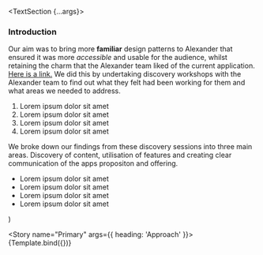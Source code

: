 
<Meta title="Components/TextSection" component={TextSection} />

  <TextSection {...args}>
    <h3>Introduction</h3>
    <p>
      Our aim was to bring more <strong>familiar</strong> design patterns to
      Alexander that ensured it was more <i>accessible</i> and usable for the
      audience, whilst retaining the charm that the Alexander team liked of the
      current application. <a href="#">Here is a link.</a> We did this by
      undertaking discovery workshops with the Alexander team to find out what
      they felt had been working for them and what areas we needed to address.
    </p>
    <ol>
      <li>Lorem ipsum dolor sit amet</li>
      <li>Lorem ipsum dolor sit amet</li>
      <li>Lorem ipsum dolor sit amet</li>
      <li>Lorem ipsum dolor sit amet</li>
    </ol>
    <p>
      We broke down our findings from these discovery sessions into three main
      areas. Discovery of content, utilisation of features and creating clear
      communication of the apps propositon and offering.
    </p>
    <ul>
      <li>Lorem ipsum dolor sit amet</li>
      <li>Lorem ipsum dolor sit amet</li>
      <li>Lorem ipsum dolor sit amet</li>
      <li>Lorem ipsum dolor sit amet</li>
    </ul>
  </TextSection>
)

<Story name="Primary" args={{ heading: 'Approach' }}>
  {Template.bind({})}
</Story>
